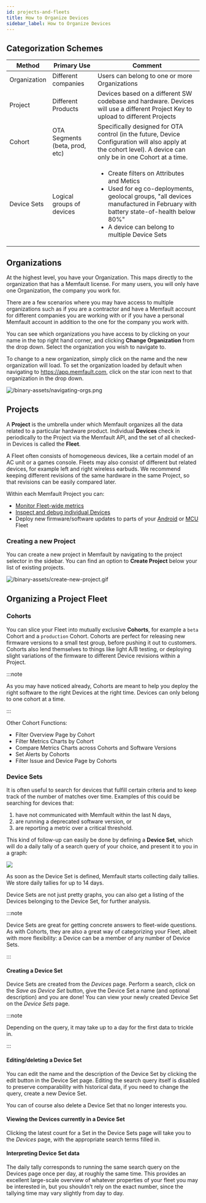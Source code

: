 ```yaml
---
id: projects-and-fleets
title: How to Organize Devices
sidebar_label: How to Organize Devices
---
```


## Categorization Schemes

<!-- Ugly inline HTML below to put a list inside a table cell in Markdown 😕 -->

| Method       | Primary Use                    | Comment                                                                                                                                                                                                                                          |
| ------------ | ------------------------------ | ------------------------------------------------------------------------------------------------------------------------------------------------------------------------------------------------------------------------------------------------ |
| Organization | Different companies            | Users can belong to one or more Organizations                                                                                                                                                                                                    |
| Project      | Different Products             | Devices based on a different SW codebase and hardware. Devices will use a different Project Key to upload to different Projects                                                                                                                  |
| Cohort       | OTA Segments (beta, prod, etc) | Specifically designed for OTA control (in the future, Device Configuration will also apply at the cohort level). A device can only be in one Cohort at a time.                                                                                   |
| Device Sets  | Logical groups of devices      | <ul><li>Create filters on Attributes and Metics</li><li>Used for eg co-deployments, geolocal groups, "all devices manufactured in February with battery state-of-health below 80%"</li><li>A device can belong to multiple Device Sets</li></ul> |

## Organizations

At the highest level, you have your Organization. This maps directly to the
organization that has a Memfault license. For many users, you will only have one
Organization, the company you work for.

There are a few scenarios where you may have access to multiple organizations
such as if you are a contractor and have a Memfault account for different
companies you are working with or if you have a personal Memfault account in
addition to the one for the company you work with.

You can see which organizations you have access to by clicking on your name in
the top right hand corner, and clicking **Change Organization** from the drop
down. Select the organization you wish to navigate to.

To change to a new organization, simply click on the name and the new
organization will load. To set the organization loaded by default when navigating to https://app.memfault.com, click on the star icon next to that organization in the drop down.

![/binary-assets/navigating-orgs.png](/binary-assets/navigating-orgs.png)

## Projects

A **Project** is the umbrella under which Memfault organizes all the data
related to a particular hardware product. Individual **Devices** check in
periodically to the Project via the Memfault API, and the set of all checked-in
Devices is called the **Fleet**.

A Fleet often consists of homogeneous devices, like a certain model of an AC
unit or a games console. Fleets may also consist of different but related
devices, for example left and right wireless earbuds. We recommend keeping
different revisions of the same hardware in the same Project, so that revisions
can be easily compared later.

Within each Memfault Project you can:

- [Monitor Fleet-wide metrics](./charts.mdx)
- [Inspect and debug individual Devices](./inspecting-a-device.mdx)
- Deploy new firmware/software updates to parts of your
  [Android](../android/android-releases-guide.mdx) or
  [MCU](../mcu/releases-guide.mdx) Fleet

### Creating a new Project

You can create a new project in Memfault by navigating to the project selector
in the sidebar. You can find an option to **Create Project** below your list of
existing projects.

![/binary-assets/create-new-project.gif](/binary-assets/create-new-project.gif)

<!--
TODO: more handholding on the project creation flow, maybe with MCU/Android/Linux tabs.
Probably best to document the "Settings" page (which is basically Project Settings) and
refer to that in the project creation docs, instead of duplicating it.
-->

## Organizing a Project Fleet

### Cohorts

You can slice your Fleet into mutually exclusive **Cohorts**, for example a
`beta` Cohort and a `production` Cohort. Cohorts are perfect for releasing new
firmware versions to a small test group, before pushing it out to customers.
Cohorts also lend themselves to things like light A/B testing, or deploying
slight variations of the firmware to different Device revisions within a
Project.

:::note

As you may have noticed already, Cohorts are meant to help you deploy the right
software to the right Devices at the right time. Devices can only belong to one
cohort at a time.

:::

Other Cohort Functions:

- Filter Overview Page by Cohort
- Filter Metrics Charts by Cohort
- Compare Metrics Charts across Cohorts and Software Versions
- Set Alerts by Cohorts
- Filter Issue and Device Page by Cohorts

<!-- TODO: how does one create cohorts, how do devices end up in them? -->

### Device Sets

It is often useful to search for devices that fulfill certain criteria and to
keep track of the number of matches over time. Examples of this could be
searching for devices that:

1. have not communicated with Memfault within the last N days,
2. are running a deprecated software version, or
3. are reporting a metric over a critical threshold.

This kind of follow-up can easily be done by defining a **Device Set**, which
will do a daily tally of a search query of your choice, and present it to you in
a graph:

![](/img/docs/platform/device-set-page-min.png)

As soon as the Device Set is defined, Memfault starts collecting daily tallies.
We store daily tallies for up to 14 days.

Device Sets are not just pretty graphs, you can also get a listing of the
Devices belonging to the Device Set, for further analysis.

:::note

Device Sets are great for getting concrete answers to fleet-wide questions. As
with Cohorts, they are also a great way of categorizing your Fleet, albeit with
more flexibility: a Device can be a member of any number of Device Sets.

:::

#### Creating a Device Set

Device Sets are created from the _Devices_ page. Perform a search, click on the
_Save as Device Set_ button, give the Device Set a name (and optional
description) and you are done! You can view your newly created Device Set on the
_Device Sets_ page.

:::note

Depending on the query, it may take up to a day for the first data to trickle
in.

:::

#### Editing/deleting a Device Set

You can edit the name and the description of the Device Set by clicking the edit
button in the Device Set page. Editing the search query itself is disabled to
preserve comparability with historical data, if you need to change the query,
create a new Device Set.

You can of course also delete a Device Set that no longer interests you.

#### Viewing the Devices currently in a Device Set

Clicking the latest count for a Set in the Device Sets page will take you to the
_Devices_ page, with the appropriate search terms filled in.

#### Interpreting Device Set data

The daily tally corresponds to running the same search query on the Devices page
once per day, at roughly the same time. This provides an excellent large-scale
overview of whatever properties of your fleet you may be interested in, but you
shouldn't rely on the exact number, since the tallying time may vary slightly
from day to day.

<!--
TODO: Hardware Versions, Software Versions etc are also "organizational units", just in another dimension.
-->
